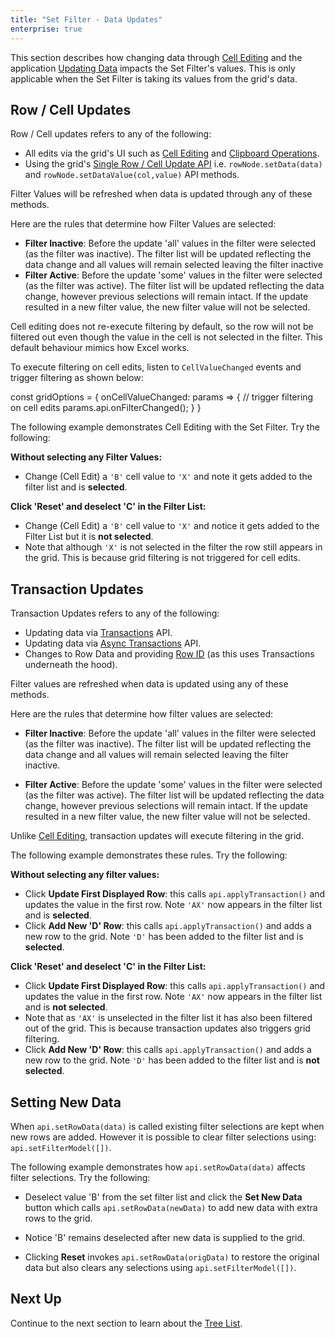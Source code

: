 ```yaml
---
title: "Set Filter - Data Updates"
enterprise: true
---
```


This section describes how changing data through [Cell Editing](/cell-editing/) and the application [Updating Data](/data-update/) impacts the Set Filter's values. This is only applicable when the Set Filter is taking its values from the grid's data.

## Row / Cell Updates

Row / Cell updates refers to any of the following:

- All edits via the grid's UI such as [Cell Editing](/cell-editing/) and [Clipboard Operations](/clipboard/).
- Using the grid's [Single Row / Cell Update API](/data-update-single-row-cell/) i.e. `rowNode.setData(data)` and `rowNode.setDataValue(col,value)` API methods.

Filter Values will be refreshed when data is updated through any of these methods.

Here are the rules that determine how Filter Values are selected:

- **Filter Inactive**: Before the update 'all' values in the filter were selected (as the filter was inactive). The filter list will be updated reflecting the data change and all values will remain selected leaving the filter inactive
- **Filter Active**: Before the update 'some' values in the filter were selected (as the filter was active). The filter list will be updated reflecting the data change, however previous selections will remain intact. If the update resulted in a new filter value, the new filter value will not be selected.

Cell editing does not re-execute filtering by default, so the row will not be filtered out even though the value in the cell is not selected in the filter. This default behaviour mimics how Excel works.

To execute filtering on cell edits, listen to `CellValueChanged` events and trigger filtering as shown below:

<api-documentation source='grid-events/events.json' section='editing' names='["cellValueChanged"]'></api-documentation>

<snippet>
const gridOptions = {
    onCellValueChanged: params => {
        // trigger filtering on cell edits
        params.api.onFilterChanged();
    }
}
</snippet>

The following example demonstrates Cell Editing with the Set Filter. Try the following:

**Without selecting any Filter Values:**

- Change (Cell Edit) a `'B'` cell value to `'X'` and note it gets added to the filter list and is **selected**.

**Click 'Reset' and deselect 'C' in the Filter List:**

- Change (Cell Edit) a `'B'` cell value to `'X'` and notice it gets added to the Filter List but it is **not selected**.
- Note that although `'X'` is not selected in the filter the row still appears in the grid. This is because grid filtering is not triggered for cell edits.

<GridExampleRunner title='Cell Editing Updates' name='cell-editing-updates' type='generated' options='{ "enterprise": true, "exampleHeight": 480, "modules": ["clientside", "setfilter", "menu", "columnpanel", "filterpanel"] }'></GridExampleRunner>

## Transaction Updates

Transaction Updates refers to any of the following:


- Updating data via [Transactions](/data-update-transactions/) API.
- Updating data via [Async Transactions](/data-update-high-frequency/) API.
- Changes to Row Data and providing [Row ID](/row-ids/) (as this uses Transactions underneath the hood).

Filter values are refreshed when data is updated using any of these methods.

Here are the rules that determine how filter values are selected:

- **Filter Inactive**: Before the update 'all' values in the filter were selected (as the filter was inactive). The filter list will be updated reflecting the data change and all values will remain selected leaving the filter inactive.

- **Filter Active**: Before the update 'some' values in the filter were selected (as the filter was active). The filter list will be updated reflecting the data change, however previous selections will remain intact. If the update resulted in a new filter value, the new filter value will not be selected.

Unlike [Cell Editing](#row--cell-updates), transaction updates will execute filtering in the grid.

The following example demonstrates these rules. Try the following:

**Without selecting any filter values:**

- Click **Update First Displayed Row**: this calls `api.applyTransaction()` and updates the value in the first row. Note `'AX'` now appears in the filter list and is **selected**.
- Click **Add New 'D' Row**: this calls `api.applyTransaction()` and adds a new row to the grid. Note `'D'` has been added to the filter list and is **selected**.

**Click 'Reset' and deselect 'C' in the Filter List:**

- Click **Update First Displayed Row**: this calls `api.applyTransaction()` and updates the value in the first row. Note `'AX'` now appears in the filter list and is **not selected**.
- Note that as `'AX'` is unselected in the filter list it has also been filtered out of the grid. This is because transaction updates also triggers grid filtering.
- Click **Add New 'D' Row**: this calls `api.applyTransaction()` and adds a new row to the grid. Note `'D'` has been added to the filter list and is **not selected**.

<GridExampleRunner title='Transaction Updates' name='transaction-updates' type='generated' options='{ "enterprise": true, "exampleHeight": 480, "modules": ["clientside", "setfilter", "menu", "columnpanel", "filterpanel"] }'></GridExampleRunner>

## Setting New Data

When `api.setRowData(data)` is called existing filter selections are kept when new rows are added. However it is possible to clear filter selections using: `api.setFilterModel([])`.

The following example demonstrates how `api.setRowData(data)` affects filter selections. Try the following:

- Deselect value 'B' from the set filter list and click the **Set New Data** button which calls `api.setRowData(newData)` to add new data with extra rows to the grid.

- Notice 'B' remains deselected after new data is supplied to the grid.

- Clicking **Reset** invokes `api.setRowData(origData)` to restore the original data but also clears any selections using `api.setFilterModel([])`.

<GridExampleRunner title='Setting New Data' name='setting-new-data' type='generated' options='{ "enterprise": true, "exampleHeight": 500, "modules": ["clientside", "setfilter", "menu", "columnpanel", "filterpanel"] }'></GridExampleRunner>

## Next Up

Continue to the next section to learn about the [Tree List](/filter-set-tree-list/).

